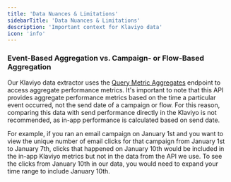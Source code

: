```yaml
---
title: 'Data Nuances & Limitations'
sidebarTitle: 'Data Nuances & Limitations'
description: 'Important context for Klaviyo data'
icon: 'info'
---
```


### Event-Based Aggregation vs. Campaign- or Flow-Based Aggregation

Our Klaviyo data extractor uses the [Query Metric Aggregates](https://developers.klaviyo.com/en/reference/query_metric_aggregates) endpoint to access aggregate performance metrics. 
It's important to note that this API provides aggregate performance metrics based on the time a particular event occurred, 
not the send date of a campaign or flow. For this reason, comparing this data with send performance directly in the Klaviyo 
is not recommended, as in-app performance is calculated based on send date.

For example, if you ran an email campaign on January 1st and you want to view the unique number of email clicks for 
that campaign from January 1st to January 7th, clicks that happened on January 10th would be included in the in-app Klaviyo metrics but not in the data from the API we use. To see the clicks from January 10th in our data, you would need to expand your time range to include January 10th.